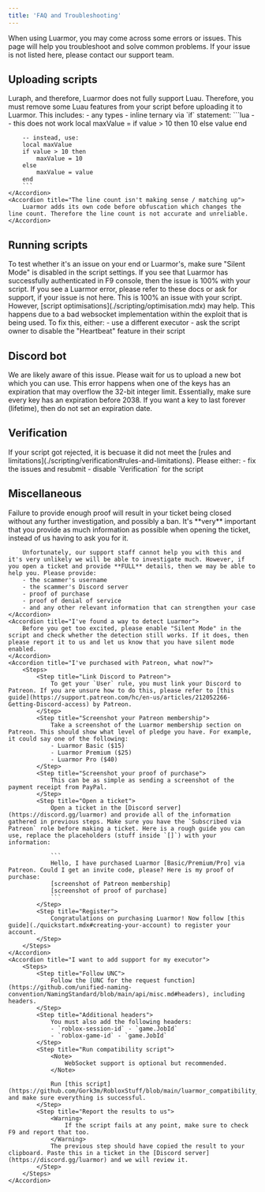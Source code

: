 ```yaml
---
title: 'FAQ and Troubleshooting'
---
```


When using Luarmor, you may come across some errors or issues. This page will help you troubleshoot and solve common problems. If your issue is not listed here, please contact our support team.

## Uploading scripts

<AccordionGroup>
    <Accordion title="Luau is not fully supported">
        Luraph, and therefore, Luarmor does not fully support Luau. Therefore, you must remove some Luau features from your script before uploading it to Luarmor. This includes:
        - any types
        - inline ternary via `if` statement:
        ```lua
        -- this does not work
        local maxValue = if value > 10 then 10 else value end

        -- instead, use:
        local maxValue
        if value > 10 then
            maxValue = 10
        else
            maxValue = value
        end
        ```
    </Accordion>
    <Accordion title="The line count isn't making sense / matching up">
        Luarmor adds its own code before obfuscation which changes the line count. Therefore the line count is not accurate and unreliable.
    </Accordion>
</AccordionGroup>

## Running scripts

<AccordionGroup>
    <Accordion title="Your script isn't working">
        To test whether it's an issue on your end or Luarmor's, make sure "Silent Mode" is disabled in the script settings. If you see that Luarmor has successfully authenticated in F9 console, then the issue is 100% with your script. If you see a Luarmor error, please refer to these docs or ask for support, if your issue is not here.
    </Accordion>
    <Accordion title="My script keeps crashing">
        This is 100% an issue with your script. However, [script optimisations](./scripting/optimisation.mdx) may help.
    </Accordion>
    <Accordion title="attempt to index thread with 'Send'">
        This happens due to a bad websocket implementation within the exploit that is being used. To fix this, either:
        - use a different executor
        - ask the script owner to disable the "Heartbeat" feature in their script
    </Accordion>
</AccordionGroup>


## Discord bot

<AccordionGroup>
    <Accordion title="This bot can't join more servers">
        We are likely aware of this issue. Please wait for us to upload a new bot which you can use.
    </Accordion>
    <Accordion title="Failed to compensate">
        This error happens when one of the keys has an expiration that may overflow the 32-bit integer limit. Essentially, make sure every key has an expiration before 2038. If you want a key to last forever (lifetime), then do not set an expiration date.
    </Accordion>
</AccordionGroup>


## Verification

<AccordionGroup>
    <Accordion title="Rejection">
        If your script got rejected, it is becuase it did not meet the [rules and limitations](./scripting/verification#rules-and-limitations). Please either:
        - fix the issues and resubmit
        - disable `Verification` for the script
    </Accordion>
</AccordionGroup>

## Miscellaneous

<AccordionGroup>
    <Accordion title="Help, I've been scammed!">
        <Warning>
            Failure to provide enough proof will result in your ticket being closed without any further investigation, and possibly a ban. It's **very** important that you provide as much information as possible when opening the ticket, instead of us having to ask you for it.
        </Warning>

        Unfortunately, our support staff cannot help you with this and it's very unlikely we will be able to investigate much. However, if you open a ticket and provide **FULL** details, then we may be able to help you. Please provide:
        - the scammer's username
        - the scammer's Discord server
        - proof of purchase
        - proof of denial of service
        - and any other relevant information that can strengthen your case
    </Accordion>
    <Accordion title="I've found a way to detect Luarmor">
        Before you get too excited, please enable "Silent Mode" in the script and check whether the detection still works. If it does, then please report it to us and let us know that you have silent mode enabled.
    </Accordion>
    <Accordion title="I've purchased with Patreon, what now?">
        <Steps>
            <Step title="Link Discord to Patreon">
                To get your `User` rule, you must link your Discord to Patreon. If you are unsure how to do this, please refer to [this guide](https://support.patreon.com/hc/en-us/articles/212052266-Getting-Discord-access) by Patreon.
            </Step>
            <Step title="Screenshot your Patreon membership">
                Take a screenshot of the Luarmor membership section on Patreon. This should show what level of pledge you have. For example, it could say one of the following:
                - Luarmor Basic ($15)
                - Luarmor Premium ($25)
                - Luarmor Pro ($40)
            </Step>
            <Step title="Screenshot your proof of purchase">
                This can be as simple as sending a screenshot of the payment receipt from PayPal.
            </Step>
            <Step title="Open a ticket">
                Open a ticket in the [Discord server](https://discord.gg/luarmor) and provide all of the information gathered in previous steps. Make sure you have the `Subscribed via Patreon` role before making a ticket. Here is a rough guide you can use, replace the placeholders (stuff inside `[]`) with your information:

                ```
                Hello, I have purchased Luarmor [Basic/Premium/Pro] via Patreon. Could I get an invite code, please? Here is my proof of purchase:
                [screenshot of Patreon membership]
                [screenshot of proof of purchase]
                ```
            </Step>
            <Step title="Register">
                Congratulations on purchasing Luarmor! Now follow [this guide](./quickstart.mdx#creating-your-account) to register your account.
            </Step>
        </Steps>
    </Accordion>
    <Accordion title="I want to add support for my executor">
        <Steps>
            <Step title="Follow UNC">
                Follow the [UNC for the request function](https://github.com/unified-naming-convention/NamingStandard/blob/main/api/misc.md#headers), including headers.
            </Step>
            <Step title="Additional headers">
                You must also add the following headers:
                - `roblox-session-id` - `game.JobId`
                - `roblox-game-id` - `game.JobId`
            </Step>
            <Step title="Run compatibility script">
                <Note>
                    WebSocket support is optional but recommended.
                </Note>

                Run [this script](https://github.com/Gork3m/RobloxStuff/blob/main/luarmor_compatibility_test.lua) and make sure everything is successful.
            </Step>
            <Step title="Report the results to us">
                <Warning>
                    If the script fails at any point, make sure to check F9 and report that too.
                </Warning>
                The previous step should have copied the result to your clipboard. Paste this in a ticket in the [Discord server](https://discord.gg/luarmor) and we will review it.
            </Step>
        </Steps>
    </Accordion>
</AccordionGroup>